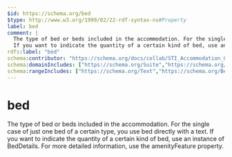 ```yaml
---
$id: https://schema.org/bed
$type: http://www.w3.org/1999/02/22-rdf-syntax-ns#Property
label: bed
comment: |
  The type of bed or beds included in the accommodation. For the single case of just one bed of a certain type, you use bed directly with a text.
  If you want to indicate the quantity of a certain kind of bed, use an instance of BedDetails. For more detailed information, use the amenityFeature property.
rdfs:label: "bed"
schema:contributor: "https://schema.org/docs/collab/STI_Accommodation_Ontology"
schema:domainIncludes: ["https://schema.org/Suite","https://schema.org/HotelRoom","https://schema.org/Accommodation"]
schema:rangeIncludes: ["https://schema.org/Text","https://schema.org/BedDetails","https://schema.org/BedType"]
---
```


# bed

The type of bed or beds included in the accommodation. For the single case of just one bed of a certain type, you use bed directly with a text.
      If you want to indicate the quantity of a certain kind of bed, use an instance of BedDetails. For more detailed information, use the amenityFeature property.

